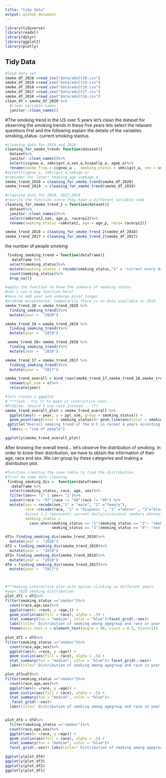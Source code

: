 ```yaml
---
title: "tidy data"
output: github_document
---
```


```r
library(tidyverse)
library(readxl)
library(dplyr)
library(ggplot2)
library(plotly)
```

## Tidy Data
```r
#load data set
smoke_df_2020 =read_csv("data/adult20.csv")
smoke_df_2019 =read_csv("data/adult19.csv")
smoke_df_2018 =read_csv("data/adult18.csv")
smoke_df_2017 =read_csv("data/adult17.csv")
smoke_df_2016 =read_csv("data/adult16.csv")
clean_df = smoke_df_2020 %>% 
  #clean variable names
  janitor::clean_names()
```

#The smoking trend in the US over 5 years 
let's clean the dataset for observing the smoking trends in these five years 
lets select the relavant questions first and the following explain the details of the variables
smoking_status: current smoking stastus.

```r
#cleaning data for 2019 and 2020 
cleaning_for_smoke_trend= function(dataset){
  dataset%>% 
  janitor::clean_names()%>% 
  select(cignow_a, smkcigst_a,sex_a,hispallp_a, agep_a)%>% 
  rename(smoke_freq = cignow_a ,  smoking_status = smkcigst_a, sex = sex_a,race =hispallp_a , age =  agep_a)}
#select(cignow_a, smkcigst_a,smkage_a)
#reminder for later: smoking_age =smkage_a 
smoke_trend_2020 = cleaning_for_smoke_trend(smoke_df_2020)
smoke_trend_2019  = cleaning_for_smoke_trend(smoke_df_2019)

#cleaning data for 2018, 2017,2016 
#rewrite the function since they have a different variable code
cleaning_for_smoke_trend_2 = function(dataset){
  dataset%>% 
  janitor::clean_names()%>% 
  select(smkstat2,sex, age_p, racerpi2)%>% 
  rename(smoking_status =smkstat2, age = age_p, race= racerpi2)}

smoke_trend_2018 = cleaning_for_smoke_trend_2(smoke_df_2018)
smoke_trend_2017 = cleaning_for_smoke_trend_2(smoke_df_2017)
```



the number of people smoking 
```r
 finding_smoking_trend = function(dataframe){
   dataframe %>% 
  select(smoking_status)%>%
  mutate(smoking_status = recode(smoking_status,"1" = "current every day smoker", "2" ="current some day smoker",  "3"= "former smoker","4" = "never smoker"))%>% 
  count(smoking_status)%>%
  drop_na()}

#apply the function to know the summary of smoking status 
#can i use a map function here?
#have to add year and undergo pivot_longer
#problem encountered: temporarily there is no data available in 2016
smoke_trend_20 = smoke_trend_2020 %>% 
  finding_smoking_trend()%>%
  mutate(year =  "2020")

smoke_trend_19 = smoke_trend_2019 %>% 
  finding_smoking_trend()%>%
  mutate(year =  "2019")

 smoke_trend_18= smoke_trend_2018 %>% 
  finding_smoking_trend()%>%
  mutate(year =  "2018")

smoke_trend_17 = smoke_trend_2017 %>% 
  finding_smoking_trend()%>%
  mutate(year =  "2017")

smoke_trend_overall = bind_rows(smoke_trend_17,smoke_trend_18,smoke_trend_19,smoke_trend_20)%>%
  rename(ppl_sum = n)%>%
  relocate(year)

#lets create a ggpplot
# ***task： try it to make it interactive soon....
#Problem: Should I use rate instead....???
smoke_trend_overall_plot = smoke_trend_overall %>% 
  ggplot(aes(x = year, y = ppl_sum, group = smoking_status)) + 
  geom_point(aes(color = smoking_status))+ geom_line(aes(color = smoking_status))+ 
 ggtitle("Overall smoking trend of the U.S in recent 4 years according to NHIS ")+
  labs(y = "sum of people")

ggplotly(smoke_trend_overall_plot)
```
After knowing the overall trend... let's observe the distribution of smoking. 
In order to know their distribution, we have to obtain the information of their age, race and sex. 
We can group by these categories and making a distribution plot.
```r
#function creating the same table to find the distribution
#first do some data cleaning
 finding_smoking_dis =  function(dataframe){
   dataframe %>% 
  select(smoking_status, race, age, sex)%>%
  filter(sex== "1" | sex== "2")%>%
  subset(race != "97"|race != "98"|race != "99") %>% 
  mutate(sex = recode(sex,"1" = "male", "2" ="female"), 
         race =recode(race, "1" = "hispanic ", "2" ="white" , "3"="black/african american", "4"= "asian ", "5" = "aian", "6" = "aian and any other group", "7" ="other races"),
         #since 1,2 represents current daily/occasional smokers whereas 3,4 is former smoker and never smoke respectively; we define 1,2 as smoker whereas 3,4 as non-smoker
         smoking_status = 
           case_when(smoking_status == "1"|smoking_status == "2"~ "smoker",
                     smoking_status == "3"|smoking_status == "4"~ "non-smoker"))}

df1= finding_smoking_dis(smoke_trend_2020)%>%
  mutate(year =  "2020")
df2 = finding_smoking_dis(smoke_trend_2019)%>%
  mutate(year =  "2019")
df3= finding_smoking_dis(smoke_trend_2018)%>%
  mutate(year =  "2018")
df4 = finding_smoking_dis(smoke_trend_2017)%>%
  mutate(year =  "2017")



#***making interactive plot with option clicking on different years 
#year 2020 smoking distribution
plot_df1 = df1%>%
filter(smoking_status =="smoker")%>%
  count(race,age,sex)%>%
  ggplot(aes(x =race, y =age,)) + 
  geom_violin(aes(fill = race), alpha = .5) + 
  stat_summary(fun = "median", color = "blue")+facet_grid(.~sex)+ 
  labs(title=" Distribution of smoking among agegroup and race in year 2020")+ 
  theme(axis.text.x = element_text(angle = 90, vjust = 0.5, hjust=1))
 
plot_df2 = df2%>%
filter(smoking_status =="smoker")%>%
  count(race,age,sex)%>%
  ggplot(aes(x =race, y =age)) + 
  geom_violin(aes(fill = race), alpha = .5) + 
  stat_summary(fun = "median", color = "blue")+ facet_grid(.~sex)+ 
  labs(title=" Distribution of smoking among agegroup and race in year 2019") + theme(axis.text.x = element_text(angle = 90, vjust = 0.5, hjust=1))

plot_df3=df3%>%
filter(smoking_status =="smoker")%>%
  count(race,age,sex)%>%
  ggplot(aes(x =race, y =age)) + 
  geom_violin(aes(fill = race), alpha = .5) + 
  stat_summary(fun = "median", color = "blue")+
   facet_grid(.~sex)+ 
  labs(title=" Distribution of smoking among agegroup and race in year 2018") + theme(axis.text.x = element_text(angle = 90, vjust = 0.5, hjust=1))


plot_df4 = df4%>%
  filter(smoking_status =="smoker")%>%
  count(race,age,sex)%>%
  ggplot(aes(x =race, y =age)) + 
  geom_violin(aes(fill = race), alpha = .5) + 
  stat_summary(fun = "median", color = "blue")+
  facet_grid(.~sex)+ labs(title=" Distribution of smoking among agegroup and race in year 2017") + theme(axis.text.x = element_text(angle = 90, vjust = 0.5, hjust=1))

ggplotly(plot_df4)
ggplotly(plot_df3)
ggplotly(plot_df2)
ggplotly(plot_df1)
```


